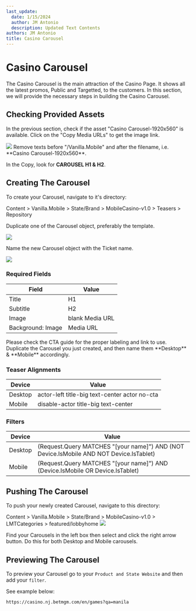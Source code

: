 ```yaml
---
last_update:
  date: 1/15/2024
  author: JM Antonio
  description: Updated Text Contents
authors: JM Antonio
title: Casino Carousel
---
```


# Casino Carousel

The Casino Carousel is the main attraction of the Casino Page.
It shows all the latest promos, Public and Targetted, to the customers. In this section, we will provide the necessary steps in building the Casino Carousel.

## Checking Provided Assets

In the previous section, check if the asset "Casino Carousel-1920x560" is available. Click on the "Copy Media URLs" to get the image link.

<img src="/img/builds/carousel/creative carousel.png" className="mb-4" />

<Admonition type="tip" title="Tip">
  Remove texts before "/Vanilla.Mobile" and after the filename, i.e. **Casino Carousel-1920x560**.
</Admonition>

In the Copy, look for **CAROUSEL H1 & H2**.

## Creating The Carousel

To create your Carousel, navigate to it's directory:

<Admonition type="info" title="Sitecore Path">
  Content > Vanilla.Mobile > State/Brand > MobileCasino-v1.0 > Teasers > Repository
</Admonition>

Duplicate one of the Carousel object, preferably the template.

<img src="/img/builds/carousel/duplicate.png" className="mb-3" />

Name the new Carousel object with the Ticket name.

<img src="/img/builds/carousel/rename.png" />

### Required Fields

| Field | Value |
| --- | ----------- |
| Title | H1 |
| Subtitle | H2 |
| Image | blank Media URL |
| Background: Image | Media URL |

<Admonition type="info" title="Labeling">
  Please check the CTA guide for the proper labeling and link to use.
</Admonition>

<Admonition type="tip" title="Creating Desktop and Mobile Versions">
  Duplicate the Carousel you just created, and then name them **Desktop** & **Mobile** accordingly.
</Admonition>

### Teaser Alignments

| Device | Value |
| --- | ----------- |
| Desktop | actor-left title-big text-center actor no-cta |
| Mobile | disable-actor title-big text-center |

### Filters

| Device | Value |
| --- | ----------- |
| Desktop | (Request.Query MATCHES "[your name]") AND (NOT Device.IsMobile AND NOT Device.IsTablet) |
| Mobile |(Request.Query MATCHES "[your name]") AND (Device.IsMobile OR Device.IsTablet)  |

## Pushing The Carousel

To push your newly created Carousel, navigate to this directory:

<Admonition type="info" title="Sitecore Path">
  Content > Vanilla.Mobile > State/Brand > MobileCasino-v1.0 > LMTCategories > featured/lobbyhome
</Admonition>

<img src="/img/builds/carousel/LMT.png" className="mb-3" />

Find your Carousels in the left box then select and click the right arrow button. Do this for both Desktop and Mobile carousels.

## Previewing The Carousel

To preview your Carousel go to your `Product and State Website` and then add your `filter`.

See example below:

```
https://casino.nj.betmgm.com/en/games?qa=manila
```
